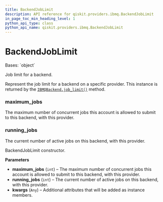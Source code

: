 ```yaml
---
title: BackendJobLimit
description: API reference for qiskit.providers.ibmq.BackendJobLimit
in_page_toc_min_heading_level: 1
python_api_type: class
python_api_name: qiskit.providers.ibmq.BackendJobLimit
---
```


# BackendJobLimit

<Class id="qiskit.providers.ibmq.BackendJobLimit" github="https://github.com/qiskit/qiskit-ibmq-provider/tree/stable/0.16/qiskit/providers/ibmq/backendjoblimit.py" signature="BackendJobLimit(maximum_jobs, running_jobs, **kwargs)">
  Bases: `object`

  Job limit for a backend.

  Represent the job limit for a backend on a specific provider. This instance is returned by the [`IBMQBackend.job_limit()`](qiskit.providers.ibmq.IBMQBackend#job_limit "qiskit.providers.ibmq.IBMQBackend.job_limit") method.

  ### maximum\_jobs

  <Attribute id="qiskit.providers.ibmq.BackendJobLimit.maximum_jobs" name="maximum_jobs">
    The maximum number of concurrent jobs this account is allowed to submit to this backend, with this provider.
  </Attribute>

  ### running\_jobs

  <Attribute id="qiskit.providers.ibmq.BackendJobLimit.running_jobs" name="running_jobs">
    The current number of active jobs on this backend, with this provider.
  </Attribute>

  BackendJobLimit constructor.

  **Parameters**

  *   **maximum\_jobs** (`int`) – The maximum number of concurrent jobs this account is allowed to submit to this backend, with this provider.
  *   **running\_jobs** (`int`) – The current number of active jobs on this backend, with this provider.
  *   **kwargs** (`Any`) – Additional attributes that will be added as instance members.
</Class>

